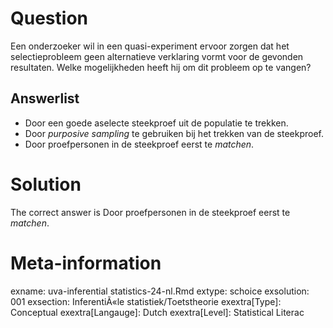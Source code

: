 Question
========

Een onderzoeker wil in een quasi-experiment ervoor zorgen dat het selectieprobleem geen alternatieve verklaring vormt voor de gevonden resultaten. Welke mogelijkheden heeft hij om dit probleem op te vangen? 

Answerlist
----------
* Door een goede aselecte steekproef uit de populatie te trekken.
* Door *purposive sampling* te gebruiken bij het trekken van de steekproef.
* Door proefpersonen in de steekproef eerst te *matchen*.

Solution
========

The correct answer is  Door proefpersonen in de steekproef eerst te *matchen*. 

Meta-information
================
exname: uva-inferential statistics-24-nl.Rmd 
extype: schoice 
exsolution: 001 
exsection: InferentiÃ«le statistiek/Toetstheorie
exextra[Type]: Conceptual
exextra[Langauge]: Dutch 
exextra[Level]: Statistical Literac
